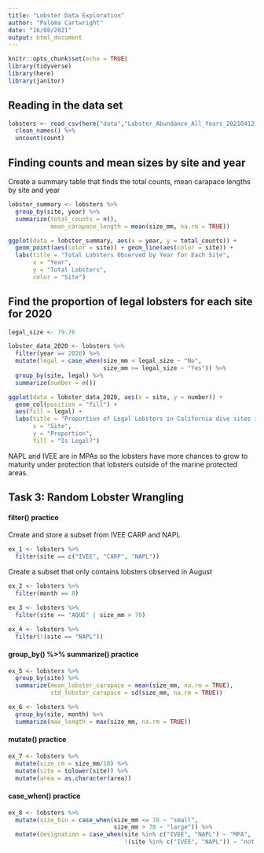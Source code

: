 ```yaml
---
title: "Lobster Data Exploration"
author: "Paloma Cartwright"
date: "16/08/2021"
output: html_document
---
```


```r
knitr::opts_chunk$set(echo = TRUE)
library(tidyverse)
library(here)
library(janitor)
```

## Reading in the data set 

```r
lobsters <- read_csv(here("data","Lobster_Abundance_All_Years_20210412.csv"), na = c("-99999", "")) %>% 
  clean_names() %>% 
  uncount(count)
```

## Finding counts and mean sizes by site and year 

Create a summary table that finds the total counts, mean carapace lengths by site and year 

```r
lobster_summary <- lobsters %>% 
  group_by(site, year) %>% 
  summarize(total_counts = n(), 
            mean_carapace_length = mean(size_mm, na.rm = TRUE))

ggplot(data = lobster_summary, aes(x = year, y = total_counts)) +
  geom_point(aes(color = site)) + geom_line(aes(color = site)) +
  labs(title = "Total Lobsters Observed by Year for Each Site", 
       x = "Year", 
       y = "Total Lobsters", 
       color = "Site")

```

## Find the proportion of legal lobsters for each site for 2020


```r
legal_size <- 79.76

lobster_data_2020 <- lobsters %>%
  filter(year == 2020) %>%
  mutate(legal = case_when(size_mm < legal_size ~ "No",
                           size_mm >= legal_size ~ "Yes")) %>%
  group_by(site, legal) %>%
  summarize(number = n())

ggplot(data = lobster_data_2020, aes(x = site, y = number)) +
  geom_col(position = "fill") + 
  aes(fill = legal) + 
  labs(title = "Proportion of Legal Lobsters in California dive sites in 2020", 
       x = "Site", 
       y = "Proportion", 
       fill = "Is Legal?")
```
NAPL and IVEE are in MPAs so the lobsters have more chances to grow to maturity under protection that lobsters outside of the marine protected areas.

## Task 3: Random Lobster Wrangling

#### filter() practice 

Create and store a subset from IVEE CARP and NAPL 
```r
ex_1 <- lobsters %>%
  filter(site == c("IVEE", "CARP", "NAPL"))
```

Create a subset that only contains lobsters observed in August 
```r
ex_2 <- lobsters %>% 
  filter(month == 8)
```

```r
ex_3 <- lobsters %>% 
  filter(site == "AQUE" | size_mm > 70)
```

```r
ex_4 <- lobsters %>% 
  filter(!(site == "NAPL"))
```

#### group_by() %>% summarize() practice

```r
ex_5 <- lobsters %>% 
  group_by(site) %>% 
  summarize(mean_lobster_carapace = mean(size_mm, na.rm = TRUE), 
            std_lobster_carapace = sd(size_mm, na.rm = TRUE))

```

```r
ex_6 <- lobsters %>% 
  group_by(site, month) %>% 
  summarize(max_length = max(size_mm, na.rm = TRUE))
```

#### mutate() practice

```r
ex_7 <- lobsters %>% 
  mutate(size_cm = size_mm/10) %>% 
  mutate(site = tolower(site)) %>% 
  mutate(area = as.character(area))
```

#### case_when() practice 

```r
ex_8 <- lobsters %>%
  mutate(size_bin = case_when(size_mm <= 70 ~ "small",
                              size_mm > 70 ~ "large")) %>% 
  mutate(designation = case_when(site %in% c("IVEE", "NAPL") ~ "MPA", 
                                 !(site %in% c("IVEE", "NAPL")) ~ "not MPA"))
```

 
 
